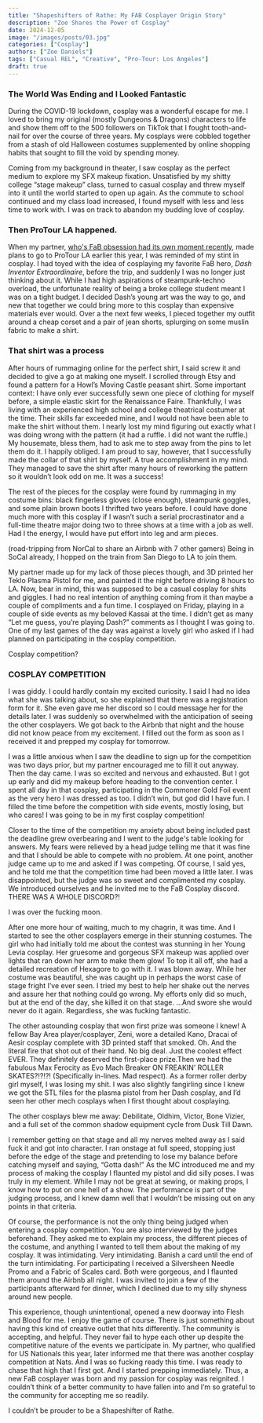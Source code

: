 ```yaml
---
title: "Shapeshifters of Rathe: My FAB Cosplayer Origin Story"
description: "Zoe Shares the Power of Cosplay"
date: 2024-12-05
image: "/images/posts/03.jpg"
categories: ["Cosplay"]
authors: ["Zoe Daniels"]
tags: ["Casual REL", "Creative", "Pro-Tour: Los Angeles"]
draft: true
---
```


###  The World Was Ending and I Looked Fantastic
During the COVID-19 lockdown, cosplay was a wonderful escape for me. I loved to bring my original (mostly Dungeons & Dragons) characters to life and show them off to the 500 followers on TikTok that I fought tooth-and-nail for over the course of three years. My cosplays were cobbled together from a stash of old Halloween costumes supplemented by online shopping habits that sought to fill the void by spending money. 

Coming from my background in theater, I saw cosplay as the perfect medium to explore my SFX makeup fixation. Unsatisfied by my shitty college “stage makeup” class, turned to casual cosplay and threw myself into it until the world started to open up again. As the commute to school continued and my class load increased, I found myself with less and less time to work with. I was on track to abandon my budding love of cosplay.

### Then ProTour LA happened.

When my partner, [who's FaB obsession had its own moment recently](https://overpit.ch/tournament_report-aurora), made plans to go to ProTour LA earlier this year, I was reminded of my stint in cosplay.  I had toyed with the idea of cosplaying my favorite FaB hero, *Dash Inventor Extraordinaire*, before the trip, and suddenly I was no longer just thinking about it. While I had high aspirations of steampunk-techno overload, the unfortunate reality of being a broke college student meant I was on a tight budget. I decided Dash’s young art was the way to go, and new that together we could bring more to this cosplay than expensive materials ever would. Over a the next few weeks, I pieced together my outfit around a cheap corset and a pair of jean shorts, splurging on some muslin fabric to make a shirt.

### That shirt was a process
After hours of rummaging online for the perfect shirt, I said screw it and decided to give a go at making one myself. I scrolled through Etsy and found a pattern for a Howl’s Moving Castle peasant shirt. Some important context: I have only ever successfully sewn one piece of clothing for myself before, a simple elastic skirt for the Renaissance Faire. Thankfully, I was living with an experienced high school and college theatrical costumer at the time. Their skills far exceeded mine, and I would not have been able to make the shirt without them. I nearly lost my mind figuring out exactly what I was doing wrong with the pattern (it had a ruffle. I did not want the ruffle.) My housemate, bless them, had to ask me to step away from the pins to let them do it. I happily obliged. I am proud to say, however, that I successfully made the collar of that shirt by myself. A true accomplishment in my mind. They managed to save the shirt after many hours of reworking the pattern so it wouldn’t look odd on me. It was a success! 

The rest of the pieces for the cosplay were found by rummaging in my costume bins: black fingerless gloves (close enough), steampunk goggles, and some plain brown boots I thrifted two years before. I could have done much more with this cosplay if I wasn’t such a serial procrastinator and a full-time theatre major doing two to three shows at a time with a job as well. Had I the energy, I would have put effort into leg and arm pieces. 

(road-tripping from NorCal to share an Airbnb with 7 other gamers)
Being in SoCal already, I hopped on the train from San Diego to LA to join them.

My partner made up for my lack of those pieces though, and 3D printed her Teklo Plasma Pistol for me, and painted it the night before driving 8 hours to LA. Now, bear in mind, this was supposed to be a casual cosplay for shits and giggles. I had no real intention of anything coming from it than maybe a couple of compliments and a fun time. I cosplayed on Friday, playing in a couple of side events as my beloved Kassai at the time. I didn’t get as many “Let me guess, you’re playing Dash?” comments as I thought I was going to. One of my last games of the day was against a lovely girl who asked if I had planned on participating in the cosplay competition. 

Cosplay competition?

### COSPLAY COMPETITION

I was giddy. I could hardly contain my excited curiosity. I said I had no idea what she was talking about, so she explained that there was a registration form for it. She even gave me her discord so I could message her for the details later. I was suddenly so overwhelmed with the anticipation of seeing the other cosplayers. We got back to the Airbnb that night and the house did not know peace from my excitement. I filled out the form as soon as I received it and prepped my cosplay for tomorrow. 

I was a little anxious when I saw the deadline to sign up for the competition was two days prior, but my partner encouraged me to fill it out anyway. Then the day came. I was so excited and nervous and exhausted. But I got up early and did my makeup before heading to the convention center. I spent all day in that cosplay, participating in the Commoner Gold Foil event as the very hero I was dressed as too. I didn’t win, but god did I have fun. I filled the time before the competition with side events, mostly losing, but who cares! I was going to be in my first cosplay competition!

Closer to the time of the competition my anxiety about being included past the deadline grew overbearing and I went to the judge's table looking for answers. My fears were relieved by a head judge telling me that it was fine and that I should be able to compete with no problem. At one point, another judge came up to me and asked if I was competing. Of course, I said yes, and he told me that the competition time had been moved a little later. I was disappointed, but the judge was so sweet and complimented my cosplay. We introduced ourselves and he invited me to the FaB Cosplay discord. THERE WAS A WHOLE DISCORD?!

I was over the fucking moon. 

After one more hour of waiting, much to my chagrin, it was time. And I started to see the other cosplayers emerge in their stunning costumes. The girl who had initially told me about the contest was stunning in her Young Levia cosplay. Her gruesome and gorgeous SFX makeup was applied over lights that ran down her arm to make them glow! To top it all off, she had a detailed recreation of Hexagore to go with it. I was blown away. While her costume was beautiful, she was caught up in perhaps the worst case of stage fright I’ve ever seen. I tried my best to help her shake out the nerves and assure her that nothing could go wrong. My efforts only did so much, but at the end of the day, she killed it on that stage. …And swore she would never do it again. Regardless, she was fucking fantastic.

The other astounding cosplay that won first prize was someone I knew! A fellow Bay Area player/cosplayer, Zeni, wore a detailed Kano, Dracai of Aesir cosplay complete with 3D printed staff that smoked. Oh. And the literal fire that shot out of their hand. No big deal. Just the coolest effect EVER. They definitely deserved the first-place prize.Then we had the fabulous Max Ferocity as Evo Mach Breaker ON FREAKIN’ ROLLER SKATES?!?!?! (Specifically in-lines. Mad respect). As a former roller derby girl myself, I was losing my shit. I was also slightly fangirling since I knew we got the STL files for the plasma pistol from her Dash cosplay, and I’d seen her other mech cosplays when I first thought about cosplaying. 

The other cosplays blew me away: Debilitate, Oldhim, Victor, Bone Vizier, and a full set of the common shadow equipment cycle from Dusk Till Dawn. 

I remember getting on that stage and all my nerves melted away as I said fuck it and got into character. I ran onstage at full speed, stopping just before the edge of the stage and pretending to lose my balance before catching myself and saying, “Gotta dash!” As the MC introduced me and my process of making the cosplay I flaunted my pistol and did silly poses. I was truly in my element. While I may not be great at sewing, or making props, I know how to put on one hell of a show. The performance is part of the judging process, and I knew damn well that I wouldn’t be missing out on any points in that criteria. 

Of course, the performance is not the only thing being judged when entering a cosplay competition. You are also interviewed by the judges beforehand. They asked me to explain my process, the different pieces of the costume, and anything I wanted to tell them about the making of my cosplay. It was intimidating. Very intimidating. Banish a card until the end of the turn intimidating. For participating I received a Silversheen Needle Promo and a Fabric of Scales card. Both were gorgeous, and I flaunted them around the Airbnb all night. I was invited to join a few of the participants afterward for dinner, which I declined due to my silly shyness around new people. 

This experience, though unintentional, opened a new doorway into Flesh and Blood for me. I enjoy the game of course. There is just something about having this kind of creative outlet that hits differently. The community is accepting, and helpful. They never fail to hype each other up despite the competitive nature of the events we participate in. My partner, who qualified for US Nationals this year, later informed me that there was another cosplay competition at Nats. And I was so fucking ready this time. I was ready to chase that high that I first got. And I started prepping immediately. Thus, a new FaB cosplayer was born and my passion for cosplay was reignited. I couldn’t think of a better community to have fallen into and I’m so grateful to the community for accepting me so readily. 

I couldn’t be prouder to be a Shapeshifter of Rathe. 

